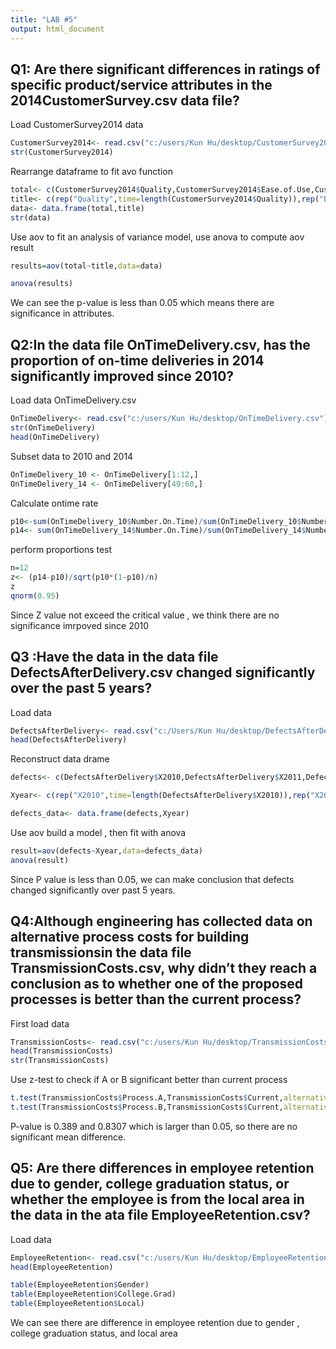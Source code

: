 ---
title: "LAB #5"
output: html_document
---

## Q1: Are there significant differences in ratings of specific product/service attributes in the 2014CustomerSurvey.csv data file?
Load CustomerSurvey2014 data

```{r CustomerSurvey}
CustomerSurvey2014<- read.csv("c:/users/Kun Hu/desktop/CustomerSurvey2014.csv")
str(CustomerSurvey2014)
```

Rearrange dataframe to fit avo function
```{r }
total<- c(CustomerSurvey2014$Quality,CustomerSurvey2014$Ease.of.Use,CustomerSurvey2014$Price,CustomerSurvey2014$Service)
title<- c(rep("Quality",time=length(CustomerSurvey2014$Quality)),rep("Ease_of_use",time=length(CustomerSurvey2014$Ease.of.Use)),rep("Price",time=length(CustomerSurvey2014$Price)),rep("Service",time=length(CustomerSurvey2014$Service)))
data<- data.frame(total,title)
str(data)

```

Use aov to fit an analysis of variance model, use anova to compute aov result
```{r }
results=aov(total~title,data=data)

anova(results)
```

We can see the p-value is less than 0.05 which means there are significance in attributes.


## Q2:In the data file OnTimeDelivery.csv, has the proportion of on-time deliveries in 2014 significantly improved since 2010?

Load data OnTimeDelivery.csv
```{r}
OnTimeDelivery<- read.csv("c:/users/Kun Hu/desktop/OnTimeDelivery.csv")
str(OnTimeDelivery)
head(OnTimeDelivery)
```

Subset data to 2010 and 2014

``` {r}

OnTimeDelivery_10 <- OnTimeDelivery[1:12,]
OnTimeDelivery_14 <- OnTimeDelivery[49:60,]

```

Calculate ontime rate
``` {r}
p10<-sum(OnTimeDelivery_10$Number.On.Time)/sum(OnTimeDelivery_10$Number.of.deliveries)
p14<- sum(OnTimeDelivery_14$Number.On.Time)/sum(OnTimeDelivery_14$Number.of.deliveries)
```

perform proportions test
```{r}
n=12
z<- (p14-p10)/sqrt(p10*(1-p10)/n)
z
qnorm(0.95)
```

Since Z value not exceed the critical value , we think there are no significance imrpoved since 2010

## Q3 :Have the data in the data file DefectsAfterDelivery.csv changed significantly over the past 5 years?

Load data 
```{r}
DefectsAfterDelivery<- read.csv("c:/Users/Kun Hu/desktop/DefectsAfterDelivery.csv")
head(DefectsAfterDelivery)
```

Reconstruct data drame

```{r}
defects<- c(DefectsAfterDelivery$X2010,DefectsAfterDelivery$X2011,DefectsAfterDelivery$X2012,DefectsAfterDelivery$X2013,DefectsAfterDelivery$X2014)

Xyear<- c(rep("X2010",time=length(DefectsAfterDelivery$X2010)),rep("X2011",time=length(DefectsAfterDelivery$X2011)),rep("X2012",time=length(DefectsAfterDelivery$X2012)),rep("X2013",time=length(DefectsAfterDelivery$X2013)),rep("X2014",time=length(DefectsAfterDelivery$X2014)))

defects_data<- data.frame(defects,Xyear)
```

Use aov build a model , then fit with anova

```{r}
result=aov(defects~Xyear,data=defects_data)
anova(result)

```

Since P value is less than 0.05, we can make conclusion that defects changed significantly over past 5 years.

## Q4:Although engineering has collected data on alternative process costs for building transmissionsin the data file TransmissionCosts.csv, why didn't they reach a conclusion as to whether one of the proposed processes is better than the current process?

First load data
```{r}
TransmissionCosts<- read.csv("c:/users/Kun Hu/desktop/TransmissionCosts.csv")
head(TransmissionCosts)
str(TransmissionCosts)
```

Use z-test to check if A or B significant better than current process
``` {r}
t.test(TransmissionCosts$Process.A,TransmissionCosts$Current,alternative ="less")
t.test(TransmissionCosts$Process.B,TransmissionCosts$Current,alternative ="less")
```

P-value is 0.389 and 0.8307 which is larger than 0.05, so there are no significant mean difference.

## Q5: Are there differences in employee retention due to gender, college graduation status, or whether the employee is from the local area in the data in the ata file EmployeeRetention.csv?

Load data
```{r}
EmployeeRetention<- read.csv("c:/users/Kun Hu/desktop/EmployeeRetention.csv")
head(EmployeeRetention)
```
```{r}
table(EmployeeRetention$Gender)
table(EmployeeRetention$College.Grad)
table(EmployeeRetention$Local)

```

We can see there are difference in employee retention due to gender , college graduation status, and local area